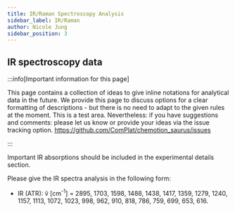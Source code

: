 ```yaml
---
title: IR/Raman Spectroscopy Analysis
sidebar_label: IR/Raman
author: Nicole Jung
sidebar_position: 3
---
```


## IR spectroscopy data

:::info[Important information for this page]

This page contains a collection of ideas to give inline notations for analytical data in the future. We provide this page to discuss options for a clear formatting of descriptions - but there is no need to adapt to the given rules at the moment. This is a test area. Nevertheless: if you have suggestions and comments: please let us know or provide your ideas via the issue tracking option.
https://github.com/ComPlat/chemotion_saurus/issues

:::

Important IR absorptions should be included in the experimental details section.

Please give the IR spectra analysis in the following form:

- IR (ATR): ṽ [cm<sup>-1</sup>] = 2895, 1703, 1598, 1488, 1438, 1417, 1359, 1279, 1240, 1157, 1113, 1072, 1023, 998, 962, 910, 818, 786, 759, 699, 653, 616.
